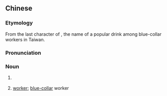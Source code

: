 ==Chinese==
{{zh-forms}}

===Etymology===
From the last character of {{w2|zh|維士比}}, the name of a popular drink among blue-collar workers in Taiwan.

===Pronunciation===
{{zh-pron
|mn=a-pí-仔
|cat=n
}}

===Noun===
{{zh-noun}}

# {{lb|zh|Taiwan|_|Min Nan|colloquial}} {{n-g|Nickname for {{w2|zh|維士比}}.}}
# {{lb|zh|Taiwan|_|Min Nan|colloquial}} [[worker]]; [[blue-collar]] worker
#: {{zh-x|阿比仔 的 心事，誰{siáng} 來 聽 恁 念？|Who will listen to you nag about the '''workers'''' worries?|MN|ref={{w2|zh|詹雅雯}}, {{lang|zh|阿比仔的心事}}}}